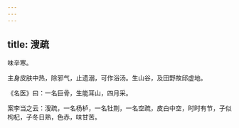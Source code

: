 ```yaml
---
---
---
```

title: 溲疏
---



味辛寒。

主身皮肤中热，除邪气，止遗溺，可作浴汤。生山谷，及田野故邱虚地。

《名医》曰：一名巨骨，生能耳山，四月采。

案李当之云：溲疏，一名杨栌，一名牡荆，一名空疏，皮白中空，时时有节，子似枸杞，子冬日熟，色赤，味甘苦。